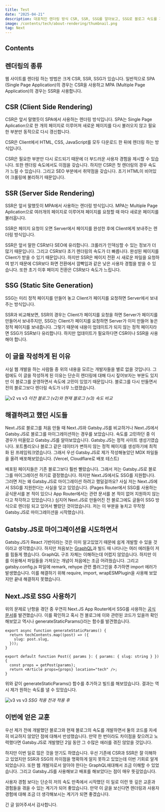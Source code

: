 ```yaml
---
title: Test
date: "2025-04-21"
description: 대표적인 렌더링 방식 CSR, SSR, SSG를 알아보고, SSG로 블로그 속도를 개선한 과정을 소개합니다.
image: /contents/tech/about-rendering/thumbnail.png
tag: Next
---
```


## Contents

## 렌더링의 종류

웹 사이트를 렌더링 하는 방법은 크게 CSR, SSR, SSG가 있습니다. 일반적으로 SPA (Single Page Application)의 경우는 CSR을 사용하고 MPA (Multiple Page Application)의 경우는 SSR을 사용합니다.

## CSR (Client Side Rendering)

CSR은 앞서 말했듯이 SPA에서 사용하는 렌더링 방식입니다. SPA는 Single Page Aplication으로 한 개의 페이지로 이루어져 새로운 페이지를 다시 불러오지 않고 필요한 부분만 동적으로 다시 갱신합니다.

CSR은 Client에서 HTML, CSS, JavaScript를 모두 다운로드 한 뒤에 렌더링 하는 방식입니다.

CSR은 필요한 부분만 다시 로드되기 때문에 더 부드러운 사용자 경험을 제시할 수 있습니다. 또한 렌더링 속도에서도 이점을 갖습니다. 하지만 CSR은 첫 렌더링의 경우 속도가 느릴 수 있습니다. 그리고 SEO 부분에서 취약점을 갖습니다. 초기 HTML이 비어있어 크롤링에 불리하기 때문입니다.

## SSR (Server Side Rendering)

SSR은 앞서 말했듯이 MPA에서 사용하는 렌더링 방식입니다. MPA는 Multiple Page Aplication으로 여러개의 페이지로 이루어져 페이지를 요청할 때 마다 새로운 페이지를 불러옵니다.

SSR은 페이지 요청이 오면 Server에서 페이지를 완성한 후에 Client에게 보내주는 렌더링 방식입니다.

SSR은 앞서 말한 CSR보다 SEO에 유리합니다. 크롤러가 인덱싱할 수 있는 정보가 더 많기 때문입니다. 그리고 CSR보다 초기 렌더링의 속도가 더 빠릅니다. 완성된 페이지를 Client가 받을 수 있기 때문입니다. 하지만 SSR은 페이지 전환 시 새로운 파일을 요청하여 받기 때문에 CSR보다 화면 전환에서 깜빡임과 같은 낮은 사용자 경험을 받을 수 있습니다. 또한 초기 이후 페이지 전환은 CSR보다 속도가 느립니다.

## SSG (Static Site Generation)

SSG는 미리 정적 페이지를 만들어 놓고 Client가 페이지를 요청하면 Server에서 보내주는 방식입니다.

SSR과 비교해보면, SSR의 경우는 Client가 페이지를 요청을 하면 Server가 페이지를 만들어서 보내주지만, SSG는 Client가 페이지를 요청하면 Server가 이미 만들어 놓은 정적 페이지를 보내줍니다. 그렇기 때문에 내용이 업데이트가 되지 않는 정적 페이지라면 SSG가 SSR보다 유리합니다. 하지만 업데이트가 필요하다면 CSR이나 SSR을 사용해야 합니다.

## 이 글을 작성하게 된 이유

사실 웹 개발을 하는 사람들 중 위의 내용을 모르는 개발자들을 별로 없을 것입니다. 그럼에도 이 글을 작성하게 된 이유는 단순히 렌더링에 대해 다시 짚어보자는 부분도 있지만 이 블로그를 운영하면서 속도에 고민이 있었기 때문입니다. 블로그를 다시 만들면서 전의 블로그보다 렌더링 속도가 너무 느렸졌습니다.

![v2 vs v3](/contents/tech/about-rendering/v2_v3.gif) _이전 블로그 (v2)와 현재 블로그 (v3) 속도 비교_

## 해결하려고 했던 시도들

Next.JS로 블로그를 처음 만들 때 Next.JS와 Gatsby.JS를 비교하거나 Next.JS에서 Gatsby.JS로 블로그를 마이그레이션하는 경우를 보았습니다. 속도를 고민하던 중 이 경우가 떠올랐고 Gatsby.JS를 알아보았습니다. Gatsby.JS는 정적 사이트 생성기였습니다. 포트폴리오나 블로그 같은 데이터가 변하지 않는 정적 페이지를 생성하기에 최적화 된 프레임워크였습니다. 그래서 우선 Gatsby.JS로 제가 작성해놓았던 MDX 파일들을 올려 배포해보았습니다. (Vercel, Cloudflare로 배포 테스트)

배포된 페이지들은 기존 블로그보다 훨씬 빨랐습니다. 그래서 저는 Gatsby.JS로 블로그를 마이그레이션 하기로 결정했습니다. 하지만 Next.JS에서도 SSG를 지원합니다. 그러면 저는 왜 Gatsby.JS로 마이그레이션 하려고 했덜걸까요? 사실 저는 Next.JS에서 SSG를 지원한다는 사실을 잊고 있었습니다. (Pages Router에서 SSG를 사용하는 공식문서를 본 적이 있으나 App Router에서는 관련 문서를 본 적이 없어 지원하지 않는다고 착각하고 있었습니다.) 심지어 Next.JS로 만들어진 전 블로그에도 글들이 SSG 방식으로 렌더링 되고 있어서 빨랐던 것이었습니다. 저는 이 부분을 놓치고 무작정 Gatsby.JS로 마이그레이션을 시작했습니다.

## Gatsby.JS로 마이그레이션을 시도하면서

Gatsby.JS가 React 기반이라는 것은 이미 알고있었기 때문에 쉽게 개발할 수 있을 것이라고 생각했습니다. 하지만 처음보는 [GraphQL](https://graphql.org/)과 빌드 때 나타나는 여러 에러들이 저를 힘들게 했습니다. GraphQL 구조 자체는 이해하는데 어렵지 않았습니다. 하지만 이를 이용해서 파일들을 가져오는 개념이 처음에는 조금 어려웠습니다. 그리고 gatsby.config.js 파일에 remark, rehype 관련 플러그인을 추가하면 import 에러가 발생했습니다. 이를 해결하기 위해 require, import, wrapESMPlugin을 사용해 보았지만 끝내 해결하지 못했습니다.

## Next.JS로 SSG 사용하기

위의 문제로 난항을 겪던 중 우연히 Next.JS App Router에서 SSG를 사용하는 [공식 문서](https://nextjs.org/docs/app/building-your-application/rendering/server-components#static-rendering-default)를 발견했습니다. 이를 확인하고 혹시 전 블로그에 이와 관련된 코드가 있을까 확인해보았고 역시나 generateStaticParams()라는 함수를 발견했습니다.

```tsx
export async function generateStaticParams() {
  return techContents.map((post) => ({
    slug: post.slug,
  }));
}

export default function Post({ params }: { params: { slug: string } }) {
  const props = getPost(params);
  return <Article props={props} location="tech" />;
}
```

위와 같이 generateStaticParams() 함수를 추가하고 빌드를 해보았습니다. 결과는 역시 제가 원하는 속도를 낼 수 있었습니다.

![v3 vs v3](/contents/tech/about-rendering/v3_v3.gif) _SSG 적용 전과 적용 후_

## 이번에 얻은 교훈

우선 제가 전에 개발했던 블로그와 현재 블로그의 속도를 개발하면서 둘의 코드를 자세히 비교하지 않았던 점에 대해서 반성했습니다. 만약 한 번이라도 차이점을 찾으려고 노력했다면 Gatsby.JS로 개발했던 2일 동안 그 수많은 에러를 겪진 않았을 것입니다.

하지만 이번 일로 많은 것을 얻기도 하였습니다. 우선 기존에 CSR과 SSR은 잘 이해하고 있었지만 SSR과 SSG의 차이점을 명확하게 알지 못하고 있었는데 이번 기회로 알게 되었습니다. 또한 웹 개발자로서 알아야 한다는 GraphQL에대해서 조금 이해할 수 있었습니다. 그리고 Gatsby.JS를 사용해보고 배포를 해보았다는 점이 매우 뜻깊었습니다.

사용자 경험 보다는 단순히 저의 속도 만족에서 시작했던 이 일로 이런 뜻 깊은 교훈과 경험들을 겪을 수 있는 계기가 되어 좋았습니다. 만약 이 글을 보신다면 렌더링과 사용자 경험에 대해 조금 더 생각해보시는 계기가 되면 좋겠습니다.

긴 글 읽어주셔서 감사합니다.
